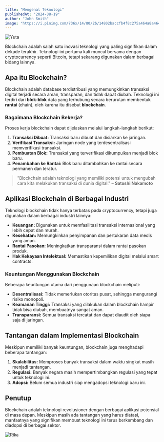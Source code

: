 ```yaml
---
title: "Mengenal Teknologi"
publishedAt: "2024-08-19"
author: "John Smith"
image: "https://i.pinimg.com/736x/14/80/2b/14802baccfb4f8c275a464a8a464862e.jpg"
---
```


![Yuta](https://qph.cf2.quoracdn.net/main-qimg-0f1cda3ea233651b7de8313cb8b8c010-lq)

Blockchain adalah salah satu inovasi teknologi yang paling signifikan dalam dekade terakhir. Teknologi ini pertama kali muncul bersama dengan cryptocurrency seperti Bitcoin, tetapi sekarang digunakan dalam berbagai bidang lainnya.

## Apa itu Blockchain?

Blockchain adalah database terdistribusi yang memungkinkan transaksi digital terjadi secara aman, transparan, dan tidak dapat diubah. Teknologi ini terdiri dari **blok-blok** data yang terhubung secara berurutan membentuk **rantai** (chain), oleh karena itu disebut **blockchain**.

### Bagaimana Blockchain Bekerja?
<Tweet id='1825431504031306187' />
Proses kerja blockchain dapat dijelaskan melalui langkah-langkah berikut:

1. **Transaksi Dibuat:** Transaksi baru dibuat dan disiarkan ke jaringan.
2. **Verifikasi Transaksi:** Jaringan node yang terdesentralisasi memverifikasi transaksi.
3. **Pembuatan Blok:** Transaksi yang terverifikasi dikumpulkan menjadi blok baru.
4. **Penambahan ke Rantai:** Blok baru ditambahkan ke rantai secara permanen dan teratur.

> "Blockchain adalah teknologi yang memiliki potensi untuk mengubah cara kita melakukan transaksi di dunia digital." – **Satoshi Nakamoto**

## Aplikasi Blockchain di Berbagai Industri

Teknologi blockchain tidak hanya terbatas pada cryptocurrency, tetapi juga digunakan dalam berbagai industri lainnya:

- **Keuangan:** Digunakan untuk memfasilitasi transaksi internasional yang lebih cepat dan murah.
- **Kesehatan:** Memungkinkan penyimpanan dan pertukaran data medis yang aman.
- **Rantai Pasokan:** Meningkatkan transparansi dalam rantai pasokan produk.
- **Hak Kekayaan Intelektual:** Memastikan kepemilikan digital melalui smart contracts.

### Keuntungan Menggunakan Blockchain

Beberapa keuntungan utama dari penggunaan blockchain meliputi:

- **Desentralisasi:** Tidak memerlukan otoritas pusat, sehingga mengurangi risiko monopoli.
- **Keamanan Tinggi:** Transaksi yang dilakukan dalam blockchain hampir tidak bisa diubah, membuatnya sangat aman.
- **Transparansi:** Semua transaksi tercatat dan dapat diaudit oleh siapa saja di jaringan.

## Tantangan dalam Implementasi Blockchain

Meskipun memiliki banyak keuntungan, blockchain juga menghadapi beberapa tantangan:

1. **Skalabilitas:** Memproses banyak transaksi dalam waktu singkat masih menjadi tantangan.
2. **Regulasi:** Banyak negara masih mempertimbangkan regulasi yang tepat untuk teknologi ini.
3. **Adopsi:** Belum semua industri siap mengadopsi teknologi baru ini.

## Penutup

Blockchain adalah teknologi revolusioner dengan berbagai aplikasi potensial di masa depan. Meskipun masih ada tantangan yang harus diatasi, manfaatnya yang signifikan membuat teknologi ini terus berkembang dan diadopsi di berbagai sektor.

![Rika](https://i.pinimg.com/736x/a7/19/a5/a719a51abe6b4b4455f169b8a24055d4.jpg)
